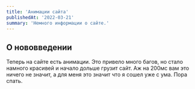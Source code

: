 ```yaml
---
title: 'Анимации сайта'
publishedAt: '2022-03-21'
summary: 'Немного информации о сайте.'
---
```


## О нововведении
Теперь на сайте есть анимации.
Это привело много багов, но стало намного красивей и начало дольше грузит сайт.
Аж на 200мс вам это ничего не значит, а для меня это значит что я сошел уже с ума.
Пора спать.
